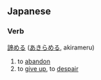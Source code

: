 == Japanese ==
===Verb===
[[諦]]める ([[あきらめる]], akirameru)

# to [[abandon]]
# to [[give up]], to [[despair]]